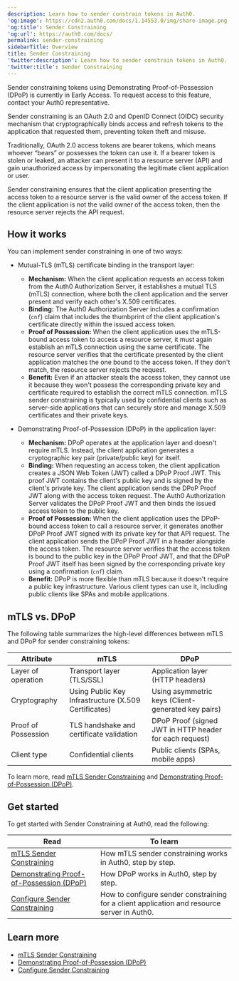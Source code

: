 ```yaml
---
description: Learn how to sender constrain tokens in Auth0.
'og:image': https://cdn2.auth0.com/docs/1.14553.0/img/share-image.png
'og:title': Sender Constraining
'og:url': https://auth0.com/docs/
permalink: sender-constraining
sidebarTitle: Overview
title: Sender Constraining
'twitter:description': Learn how to sender constrain tokens in Auth0.
'twitter:title': Sender Constraining
---
```

<Callout icon="file-lines" color="#0EA5E9" iconType="regular">

Sender constraining tokens using Demonstrating Proof-of-Possession (DPoP) is currently in Early Access. To request access to this feature, contact your Auth0 representative.

</Callout>

Sender constraining is an <Tooltip tip="OAuth 2.0: Authorization framework that defines authorization protocols and workflows." cta="View Glossary" href="/glossary?term=OAuth+2.0">OAuth 2.0</Tooltip> and <Tooltip tip="OAuth 2.0: Authorization framework that defines authorization protocols and workflows." cta="View Glossary" href="/glossary?term=OpenID">OpenID</Tooltip> Connect (OIDC) security mechanism that cryptographically binds access and <Tooltip tip="Refresh Token: Token used to obtain a renewed Access Token without forcing users to log in again." cta="View Glossary" href="/glossary?term=refresh+tokens">refresh tokens</Tooltip> to the application that requested them, preventing token theft and misuse.

Traditionally, OAuth 2.0 <Tooltip tip="Access Token: Authorization credential, in the form of an opaque string or JWT, used to access an API." cta="View Glossary" href="/glossary?term=access+tokens">access tokens</Tooltip> are bearer tokens, which means whoever “bears” or possesses the token can use it. If a bearer token is stolen or leaked, an attacker can present it to a <Tooltip tip="Resource Server: Server hosting protected resources. Resource servers accept and respond to protected resource requests." cta="View Glossary" href="/glossary?term=resource+server">resource server</Tooltip> (API) and gain unauthorized access by impersonating the legitimate client application or user.

Sender constraining ensures that the client application presenting the access token to a resource server is the valid owner of the access token. If the client application is not the valid owner of the access token, then the resource server rejects the API request.

## How it works

You can implement sender constraining in one of two ways:

* Mutual-TLS (mTLS) certificate binding in the transport layer:

  + **Mechanism:** When the client application requests an access token from the Auth0 Authorization Server, it establishes a mutual TLS (mTLS) connection, where both the client application and the server present and verify each other's X.509 certificates.
  + **Binding:** The Auth0 Authorization Server includes a confirmation (`cnf`) claim that includes the thumbprint of the client application's certificate directly within the issued access token.
  + **Proof of Possession:** When the client application uses the mTLS-bound access token to access a resource server, it must again establish an mTLS connection using the same certificate. The resource server verifies that the certificate presented by the client application matches the one bound to the access token. If they don't match, the resource server rejects the request.
  + **Benefit:** Even if an attacker steals the access token, they cannot use it because they won't possess the corresponding private key and certificate required to establish the correct mTLS connection. mTLS sender constraining is typically used by confidential clients such as server-side applications that can securely store and manage X.509 certificates and their private keys.
* Demonstrating Proof-of-Possession (DPoP) in the application layer:

  + **Mechanism:** DPoP operates at the application layer and doesn't require mTLS. Instead, the client application generates a cryptographic key pair (private/public key) for itself.
  + **Binding:** When requesting an access token, the client application creates a JSON Web Token (JWT) called a DPoP Proof JWT. This proof JWT contains the client's public key and is signed by the client's private key. The client application sends the DPoP Proof JWT along with the access token request. The Auth0 Authorization Server validates the DPoP Proof JWT and then binds the issued access token to the public key.
  + **Proof of Possession:** When the client application uses the DPoP-bound access token to call a resource server, it generates another DPoP Proof JWT signed with its private key for that API request. The client application sends the DPoP Proof JWT in a header alongside the access token. The resource server verifies that the access token is bound to the public key in the DPoP Proof JWT, and that the DPoP Proof JWT itself has been signed by the corresponding private key using a confirmation (`cnf`) claim.
  + **Benefit:** DPoP is more flexible than mTLS because it doesn't require a public key infrastructure. Various client types can use it, including public clients like SPAs and mobile applications.

## mTLS vs. DPoP

The following table summarizes the high-level differences between mTLS and DPoP for sender constraining tokens:

<table class="table"><thead>
<tr>
<th><strong>Attribute</strong></th>
<th><strong>mTLS</strong></th>
<th><strong>DPoP</strong></th>
</tr>
</thead>
<tbody>
<tr>
<td>Layer of operation</td>
<td>Transport layer (TLS/SSL)</td>
<td>Application layer (HTTP headers)</td>
</tr>
<tr>
<td>Cryptography</td>
<td>Using Public Key Infrastructure  (X.509 Certificates)</td>
<td>Using asymmetric keys (Client-generated key pairs)</td>
</tr>
<tr>
<td>Proof of Possession</td>
<td>TLS handshake and certificate validation</td>
<td>DPoP Proof (signed JWT in HTTP header for each request)</td>
</tr>
<tr>
<td>Client type</td>
<td>Confidential clients</td>
<td>Public clients (SPAs, mobile apps)</td>
</tr>
</tbody>
</table>

To learn more, read [mTLS Sender Constraining](/secure/sender-constraining/mtls-sender-constraining) and [Demonstrating Proof-of-Possession (DPoP)](/secure/sender-constraining/demonstrating-proof-of-possession-dpop).

## Get started

To get started with Sender Constraining at Auth0, read the following:

<table class="table"><thead>
<tr>
<th><strong>Read</strong></th>
<th><strong>To learn</strong></th>
</tr>
</thead>
<tbody>
<tr>
<td><a href="/secure/sender-constraining/mtls-sender-constraining">mTLS Sender Constraining</a></td>
<td>How mTLS sender constraining works in Auth0, step by step.</td>
</tr>
<tr>
<td><a href="/secure/sender-constraining/demonstrating-proof-of-possession-dpop">Demonstrating Proof-of-Possession (DPoP)</a></td>
<td>How DPoP works in Auth0, step by step.</td>
</tr>
<tr>
<td><a href="/secure/sender-constraining/configure-sender-constraining">Configure Sender Constraining</a></td>
<td>How to configure sender constraining for a client application and resource server in Auth0.</td>
</tr>
</tbody>
</table>

## Learn more

* [mTLS Sender Constraining](/secure/sender-constraining/mtls-sender-constraining)
* [Demonstrating Proof-of-Possession (DPoP)](/secure/sender-constraining/demonstrating-proof-of-possession-dpop)
* [Configure Sender Constraining](/secure/sender-constraining/configure-sender-constraining)
